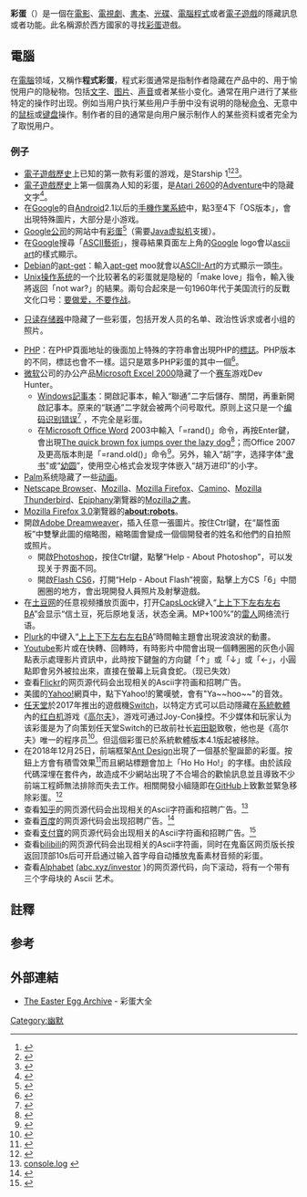 {{refimprove|time=2014-06-19T14:40:26+00:00}}
{{更新|time=2017-01-11T03:45:54+00:00}}
{{noteTA
|G1=IT
|1=zh-hk:隱秘;zh-tw:隱藏;zh-hans:隐秘;zh-hant:隱藏;zh-mo:隱秘;
|2=zh-hans:程序; zh-tw:程式; zh-hk:程式;
|3=zh-hans:只读存储器; zh-hant:唯讀記憶體;
}}
{{about|於各種媒體視覺上的隱藏訊息或功能|電影或電視劇片尾字幕後的額外片段|片尾彩蛋|西方國家慶祝復活節時使用的裝飾物|復活節彩蛋}}

'''彩蛋'''（{{lang-en|Easter egg}}）是一個在[[電影|電影]]、[[電視劇|電視劇]]、[[書本|書本]]、[[光碟|光碟]]、[[電腦程式|電腦程式]]或者[[電子遊戲|電子遊戲]]的隱藏訊息或者功能。此名稱源於西方國家的寻找[[彩蛋|彩蛋]]遊戲。

== 電腦 ==
在[[電腦|電腦]]领域，又稱作'''程式彩蛋'''，程式彩蛋通常是指制作者隐藏在产品中的、用于愉悦用户的隐秘物。包括[[文字|文字]]、[[图片|图片]]、[[声音|声音]]或者某些小变化。通常在用户进行了某些特定的操作时出现。例如当用户执行某些用户手册中没有说明的隐秘[[命令|命令]]、无意中的[[鼠标|鼠标]]或[[键盘|键盘]]操作。制作者的目的通常是向用户展示制作人的某些资料或者完全为了取悦用户。

=== 例子 ===
* [[電子遊戲歷史|電子遊戲歷史]]上已知的第一款有彩蛋的游戏，是Starship 1<ref>{{cite web|last1=Machkovech|first1=Sam|title=The arcade world’s first Easter egg discovered after fraught journey|url=https://arstechnica.com/gaming/2017/03/the-arcade-worlds-first-easter-egg-discovered-after-fraught-journey/|website=[[Ars_Technica|Ars Technica]]|language=en-us|date=2017-03-22|accessdate=2018-04-09|archive-date=2022-06-19|archive-url=https://web.archive.org/web/20220619084917/https://arstechnica.com/gaming/2017/03/the-arcade-worlds-first-easter-egg-discovered-after-fraught-journey/}}</ref><ref name="Fries">{{cite web|last1=Fries|first1=Ed|title=The Hunt For The First Arcade Game Easter Egg|url=http://kotaku.com/the-hunt-for-the-first-arcade-game-easter-egg-1793593889|website=[[Kotaku|Kotaku]]|date=2017-03-24|accessdate=2018-04-09|archive-date=2022-04-07|archive-url=https://web.archive.org/web/20220407072322/https://kotaku.com/the-hunt-for-the-first-arcade-game-easter-egg-1793593889}}</ref><ref>{{Cite web |url = http://www.chuapp.com/article/282609.html |title = 整整40年后，我们终于看到了游戏史上第一个彩蛋 |author = 楼潇添 |date = 2017-03-24 |publisher = 触乐网 |language = zh-cn |accessdate = 2018-04-09 |archive-date = 2021-08-18 |archive-url = https://web.archive.org/web/20210818233422/http://www.chuapp.com/article/282609.html }}</ref>。
* [[電子遊戲歷史|電子遊戲歷史]]上第一個廣為人知的彩蛋，是[[Atari_2600|Atari 2600]]的[[Adventure_(Atari_2600)|Adventure]]中的隐藏文字<ref name="gamespot">{{cite web
  | last = Gouskos
  | first = Carrie
  | title = The Greatest Easter Eggs in Gaming
  | url = http://www.gamespot.com/features/6131572/index.html
  | accessdate = 2008-01-30
  | archive-date = 2007-10-20
  | archive-url = https://web.archive.org/web/20071020104450/http://www.gamespot.com/features/6131572/index.html
  | dead-url = no
  }}</ref>。
* 在[[Google|Google]]的自[[Android|Android]]2.1以后的[[手機|手機]][[作業系統|作業系統]]中，點3至4下「OS版本」，會出現特殊圖片，大部分是小游戏。
* [[Google公司|Google公司]]的网站中有[[Google玩笑和复活节彩蛋列表#Google_搜索|彩蛋]]<ref>{{Cite web |url=http://www.google.com/Easter/feature_easter.html |title=谷歌彩蛋 |access-date=2007-08-20 |archive-date=2010-04-13 |archive-url=https://web.archive.org/web/20100413132022/http://www.google.com/Easter/feature_easter.html }}</ref>（需要[[JVM|Java虚拟机]]支援）。
* 在[[Google|Google]]搜尋「[[ASCII藝術|ASCII藝術]]」，搜尋結果頁面左上角的[[Google|Google]] logo會以[[ASCII藝術|ascii art]]的樣式顯示。
* [[Debian|Debian]]的[[apt-get|apt-get]]：輸入[[apt-get|apt-get]] moo就會以[[ASCII-Art|ASCII-Art]]的方式顯示一頭[[牛|牛]]。
* [[Unix|Unix]][[操作系统|操作系统]]的一个比较著名的彩蛋就是隐秘的「make love」指令，輸入後將返回「not war?」的結果。兩句合起來是一句1960年代于美国流行的反戰文化口号：[[要做爱，不要作战|要做爱，不要作战]]。
* {{來源請求|许多个人计算机的生产商通常在}}[[ROM|只读存储器]]中隐藏了一些彩蛋，包括开发人员的名单、政治性诉求或者小组的照片。
* [[PHP|PHP]]：在PHP頁面地址的後面加上特殊的字符串{{noteTag|1=?=PHPE9568F36-D428-11d2-A769-00AA001ACF42}}會出現PHP的[[標誌|標誌]]。PHP版本的不同，標誌也會不一樣。這只是眾多PHP彩蛋的其中一個<ref>{{cite web | url=http://blog.longwin.com.tw/2011/02/disable-php-easter-egg2011/ | title=關閉 PHP 彩蛋(Easter Egg) | publisher=Tsung's Blog | date=2011-02-10 | accessdate=2014-02-15 | author=Tsung | archive-date=2021-08-18 | archive-url=https://web.archive.org/web/20210818233450/https://blog.longwin.com.tw/2011/02/disable-php-easter-egg2011/ }}</ref>。
* [[微软|微软]]公司的办公产品[[Microsoft_Excel|Microsoft Excel 2000]]隐藏了一个[[赛车|赛车]]游戏Dev Hunter。
** [[Microsoft_Windows|Windows]][[記事本|記事本]]：開啟記事本，輸入“聯通”二字后儲存、關閉，再重新開啟記事本。原来的“联通”二字就会被两个问号取代。原则上这只是一个[[乱码|编码识别错误]]<ref>{{cite web|title=关于“微软/联通”记事本问题的解释--北方网-ＩＴ浪潮|url=http://it.enorth.com.cn/system/2003/12/11/000686404.shtml|access-date=2013-12-20|archive-date=2021-08-18|archive-url=https://web.archive.org/web/20210818235417/http://it.enorth.com.cn/system/2003/12/11/000686404.shtml}}</ref> ，不完全是彩蛋。
** 在[[Microsoft_Office_Word|Microsoft Office Word]] 2003中輸入「=rand()」命令，再按Enter鍵，會出現[[The_quick_brown_fox_jumps_over_the_lazy_dog|The quick brown fox jumps over the lazy dog]]{{noteTag|1=根據作業系統的語言不同，有可能是譯文。简体中文版的内容为：“那只敏捷的棕毛狐狸跃过那只懒狗。”共重复九遍。}}<ref>{{cite web | url=http://mtoou.info/the-quick-brown-fox-jumps-over-the-lazy-dog/ | title=时代的印迹：Word中“那只敏捷的棕毛狐狸跃过了那只懒狗” | publisher=穆童博客 | date=2012-12-14 | accessdate=2014-02-15 | author=幻儿 | archive-date=2014-02-09 | archive-url=https://web.archive.org/web/20140209092747/http://mtoou.info/the-quick-brown-fox-jumps-over-the-lazy-dog/ | dead-url=no }}</ref>；而Office 2007及更高版本則是「=rand.old()」命令<ref>{{cite web |url=http://support.microsoft.com/kb/212251 |title=kb212251 Microsoft support |publisher=Support.microsoft.com |date=2011-09-18 |accessdate=2013-09-21 |archive-date=2013-09-22 |archive-url=https://web.archive.org/web/20130922213240/http://support.microsoft.com/kb/212251 |dead-url=no }}</ref>。另外，输入“胡”字，选择字体“[[中易隶书|隶书]]”或“[[幼圆|幼圆]]”，使用空心格式会发现字体嵌入“胡万进印”的小字。
* [[Palm|Palm]]系统隐藏了一些[[动画|动画]]。
* [[Netscape_Browser|Netscape Browser]]、[[Mozilla|Mozilla]]、[[Mozilla_Firefox|Mozilla Firefox]]、[[Camino|Camino]]、[[Mozilla_Thunderbird|Mozilla Thunderbird]]、[[Epiphany|Epiphany]]瀏覽器的[[Mozilla之書|Mozilla之書]]。
* [[Mozilla_Firefox|Mozilla Firefox 3.0]]瀏覽器的'''about:robots'''。
* 開啟[[Adobe_Dreamweaver|Adobe Dreamweaver]]，插入任意一張圖片。按住Ctrl鍵，在“屬性面板”中雙擊此圖的缩略图，縮略圖會變成一個個開發者的姓名和他們的自拍照或照片。
** 開啟[[Photoshop|Photoshop]]，按住Ctrl鍵，點擊“Help - About Photoshop”，可以发现关于界面不同。
** 開啟[[Adobe_Flash|Flash CS6]]，打開“Help - About Flash”視窗，點擊上方CS「6」中間圈圈的地方，會出現開發人員照片及射擊遊戲。
* 在[[土豆网|土豆网]]的任意视频播放页面中，打开[[CapsLock|CapsLock]]键入“[[科樂美秘技|上上下下左右左右BA]]”会显示“信土豆，死后原地复活，状态全满。MP+100%”的[[雷人|雷人]]网络流行语。
* [[Plurk|Plurk]]的中键入“[[科樂美秘技|上上下下左右左右BA]]”時間軸主題會出現波浪狀的動畫。
* [[Youtube|Youtube]]影片或在快轉、回轉時，有時影片中間會出現一個轉圈圈的灰色小圓點表示處理影片資訊中，此時按下鍵盤的方向鍵「↑」或「↓」或「←」，小圓點即會另外被拉出來，直接在螢幕上玩貪食蛇。（现已失效）
* 查看[[Flickr|Flickr]]的网页源代码会出现相关的Ascii字符画和招聘广告。
*美國的[[Yahoo!|Yahoo!]]網頁中，點下Yahoo!的驚嘆號，會有"Ya~~hoo~~"的音效。
*[[任天堂|任天堂]]於2017年推出的遊戲機[[任天堂Switch|Switch]]，以特定方式可以启动隱藏在[[任天堂Switch系統軟體|系統軟體]]內的[[红白机|红白机]]游戏《[[高尔夫_(游戏)|高尔夫]]》，游戏可通过Joy-Con操控。不少媒体和玩家认为该彩蛋是为了向策划任天堂Switch的已故前社长[[岩田聪|岩田聪]]致敬，他也是《高尔夫》唯一的程序员<ref name="Eastegg">{{cite web|url=http://www.chuapp.com/article/284231.html |title=寻找《高尔夫》：任天堂在Switch上偷偷纪念岩田聪，这一秘密终于被玩家揭开全貌|publisher=触乐网|author=楼潇添|date=2017-09-20|accessdate=2017-09-20|archiveurl=https://web.archive.org/web/20170921000256/http://www.chuapp.com/article/284231.html|archivedate=2017-09-21|language=zh-hans}}</ref>。但這個彩蛋已於系統軟體版本4.1版起被移除。
*在2018年12月25日，前端框架[[Ant_Design|Ant Design]]出現了一個基於聖誕節的彩蛋。按鈕上方會有積雪效果<ref>{{Cite web |url=https://www.oschina.net/news/103025/ant-design-festival-code |title=存档副本 |access-date=2018-12-25 |archive-date=2022-01-27 |archive-url=https://web.archive.org/web/20220127182227/https://www.oschina.net/news/103025/ant-design-festival-code }}</ref>而且網站標題會加上「Ho Ho Ho!」的字樣。由於該段代碼深埋在套件內，故造成不少網站出現了不合場合的歡愉訊息並且導致不少前端工程師無法排除而失去工作。相關開發小組隨即在[[GitHub|GitHub]]上致歉並緊急移除彩蛋。<ref>{{Cite web |url=https://github.com/ant-design/ant-design/issues/13848 |title=存档副本 |access-date=2018-12-25 |archive-date=2021-10-09 |archive-url=https://web.archive.org/web/20211009162626/https://github.com/ant-design/ant-design/issues/13848 }}</ref>
* 查看[[知乎|知乎]]的网页源代码会出现相关的Ascii字符画和招聘广告。<ref>[https://unpkg.zhimg.com/@cfe/sentry-script@0.0.10/dist/init.js console.log] {{Wayback|url=https://unpkg.zhimg.com/@cfe/sentry-script@0.0.10/dist/init.js |date=20220331203429 }}<!--https://unpkg.zhimg.com/@cfe/sentry-script@latest/dist/init.js--></ref>
* 查看[[百度|百度]]的网页源代码会出现招聘广告。<ref>{{Cite web |url=https://ss1.bdstatic.com/5eN1bjq8AAUYm2zgoY3K/r/www/cache/static/protocol/https/global/js/all_async_search_668b54e.js |title=console.log |access-date=2019-03-27 |archive-date=2021-08-18 |archive-url=https://web.archive.org/web/20210818035134/https://ss1.bdstatic.com/5eN1bjq8AAUYm2zgoY3K/r/www/cache/static/protocol/https/global/js/all_async_search_668b54e.js }}</ref>
* 查看[[支付寶|支付寶]]的网页源代码会出现相关的Ascii字符画和招聘广告。<ref>{{Cite web |url=https://a.alipayobjects.com/g/memberAsset/securityMsg/1.0.3/index.js |title=console.log |access-date=2019-03-27 |archive-date=2022-06-24 |archive-url=https://web.archive.org/web/20220624103742/https://a.alipayobjects.com/g/memberAsset/securityMsg/1.0.3/index.js }}</ref>
* 查看[[bilibili|bilibili]]的网页源代码会出现相关的Ascii字符画，同时在鬼畜区网页版长按返回顶部10s后可开启通过输入首字母自动播放鬼畜素材音频的彩蛋。
* 查看[[Alphabet|Alphabet]] [https://abc.xyz/investor (abc.xyz/investor] {{Wayback|url=https://abc.xyz/investor |date=20160203091612 }})的网页源代码，向下滚动，将有一个带有三个字母块的 Ascii 艺术。

== 註釋 ==
{{NoteFoot}}

== 参考 ==
<div class="references-small">
<references />
</div>

== 外部連結 ==
* {{en}}[http://www.eeggs.com/ The Easter Egg Archive] {{Wayback|url=http://www.eeggs.com/ |date=20030622143623 }} - 彩蛋大全

{{隐藏讯息}}
{{电子游戏術語}}

[[Category:幽默|Category:幽默]]